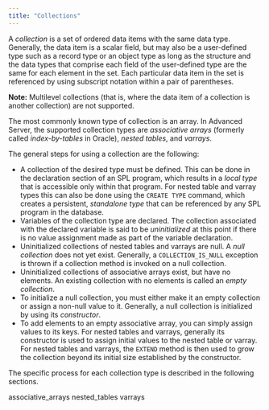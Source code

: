 ```yaml
---
title: "Collections"
---
```


<div id="collections" class="registered_link"></div>

A *collection* is a set of ordered data items with the same data type. Generally, the data item is a scalar field, but may also be a user-defined type such as a record type or an object type as long as the structure and the data types that comprise each field of the user-defined type are the same for each element in the set. Each particular data item in the set is referenced by using subscript notation within a pair of parentheses.

**Note:** Multilevel collections (that is, where the data item of a collection is another collection) are not supported.

The most commonly known type of collection is an array. In Advanced Server, the supported collection types are *associative arrays* (formerly called *index-by-tables* in Oracle), *nested tables*, and *varrays*.

The general steps for using a collection are the following:

-   A collection of the desired type must be defined. This can be done in the declaration section of an SPL program, which results in a *local type* that is accessible only within that program. For nested table and varray types this can also be done using the `CREATE TYPE` command, which creates a persistent, *standalone type* that can be referenced by any SPL program in the database.
-   Variables of the collection type are declared. The collection associated with the declared variable is said to be *uninitialized* at this point if there is no value assignment made as part of the variable declaration.
-   Uninitialized collections of nested tables and varrays are null. A *null collection* does not yet exist. Generally, a `COLLECTION_IS_NULL` exception is thrown if a collection method is invoked on a null collection.
-   Uninitialized collections of associative arrays exist, but have no elements. An existing collection with no elements is called an *empty collection*.
-   To initialize a null collection, you must either make it an empty collection or assign a non-null value to it. Generally, a null collection is initialized by using its *constructor*.
-   To add elements to an empty associative array, you can simply assign values to its keys. For nested tables and varrays, generally its constructor is used to assign initial values to the nested table or varray. For nested tables and varrays, the `EXTEND` method is then used to grow the collection beyond its initial size established by the constructor.

The specific process for each collection type is described in the following sections.

<div class="toctree" maxdepth="3">

associative_arrays nested_tables varrays

</div>

